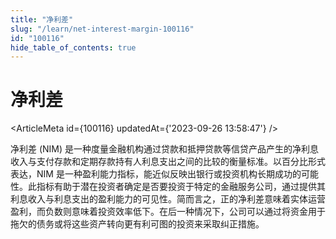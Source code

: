 ```yaml
---
title: "净利差"
slug: "/learn/net-interest-margin-100116"
id: "100116"
hide_table_of_contents: true
---
```



# 净利差

<ArticleMeta id={100116} updatedAt={'2023-09-26 13:58:47'} />
<div className='border-solid border-b border-t-0 my-4 border-[var(--ifm-color-gray-300)]' />

净利差 (NIM) 是一种度量金融机构通过贷款和抵押贷款等信贷产品产生的净利息收入与支付存款和定期存款持有人利息支出之间的比较的衡量标准。以百分比形式表达，NIM 是一种盈利能力指标，能近似反映出银行或投资机构长期成功的可能性。此指标有助于潜在投资者确定是否要投资于特定的金融服务公司，通过提供其利息收入与利息支出的盈利能力的可见性。简而言之，正的净利差意味着实体运营盈利，而负数则意味着投资效率低下。在后一种情况下，公司可以通过将资金用于拖欠的债务或将这些资产转向更有利可图的投资来采取纠正措施。
